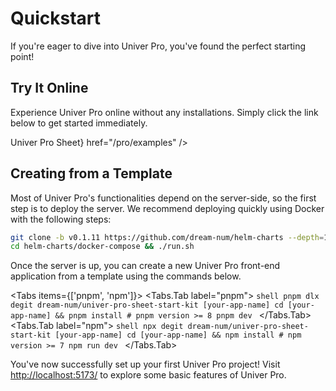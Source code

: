 
# Quickstart

If you're eager to dive into Univer Pro, you've found the perfect starting point!

## Try It Online

Experience Univer Pro online without any installations. Simply click the link below to get started immediately.

<Cards>
  <Card
    icon="📊"
    title={<span className="">Univer Pro Sheet</span>}
    href="/pro/examples"
  />
</Cards>

## Creating from a Template

Most of Univer Pro's functionalities depend on the server-side, so the first step is to deploy the server. We recommend deploying quickly using Docker with the following steps:

```bash
git clone -b v0.1.11 https://github.com/dream-num/helm-charts --depth=1
cd helm-charts/docker-compose && ./run.sh
```

Once the server is up, you can create a new Univer Pro front-end application from a template using the commands below.

<Tabs items={['pnpm', 'npm']}>
  <Tabs.Tab label="pnpm">
    ```shell
    pnpm dlx degit dream-num/univer-pro-sheet-start-kit [your-app-name]
    cd [your-app-name] && pnpm install # pnpm version >= 8
    pnpm dev
    ```
  </Tabs.Tab>
  <Tabs.Tab label="npm">
    ```shell
    npx degit dream-num/univer-pro-sheet-start-kit [your-app-name]
    cd [your-app-name] && npm install # npm version >= 7
    npm run dev
    ```
  </Tabs.Tab>
</Tabs>

You've now successfully set up your first Univer Pro project! Visit [http://localhost:5173/](http://localhost:5173/) to explore some basic features of Univer Pro.
